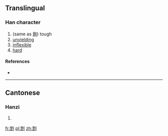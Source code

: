 ==Translingual==

===Han character===
{{Han char|rn=18|rad=刀|as=10|sn=12|four=|canj=田一中弓 (WMLN)}}

# (same as [[剛]]) tough
# [[unyielding]]
# [[inflexible]]
# [[hard]]

====References====
* {{Han ref|kx=0142.470|hdz=10350.080|uh=34FB|ud=13563}}

----

==Cantonese==

===Hanzi===
{{yue-hanzi|jyut=|y=gong1}}

# {{defn|Cantonese|sort=刀10}}

[[fr:㓻]]
[[pl:㓻]]
[[zh:㓻]]